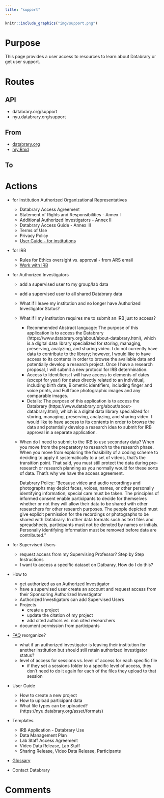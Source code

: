 ```yaml
---
title: "support"
---
```


```r
knitr::include_graphics("img/support.png")
```

# Purpose

This page provides a user access to resources to learn about Databrary or get user support.

# Routes

## API

- databrary.org/support
- nyu.databrary.org/support

## From

- [databrary.org](index.html)
- [my.Rmd](img/LandingLoggedIn.png)

## To

# Actions


- for Institution Authorized Organizational Representatives
  - Databrary Access Agreement
  - Statement of Rights and Responsibilities - Annex I
  - Additional Authorized Investigators - Annex II
  - Databrary Access Guide - Annex III
  - Terms of Use
  - Privacy Policy
  - [User Guide - for institutions](https://www.databrary.org/resources/guide/institutions.html)
  
- for IRB 
  - Rules for Ethics oversight vs. approval - from ARS email
  - [Work with IRB](https://www.databrary.org/resources/policies/work-with-irb.html)
  
- for Authorized Investigators
  - add a supervised user to my group/lab data
  - add a supervised user to all shared Databrary data
  - What if I leave my institution and no longer have Authorized Investigator Status?
  - What if I my institution requires me to submit an IRB just to access?  
      - Recommended Abstract language: The purpose of this application is to access the Databrary
(https://www.databrary.org/about/about-databrary.html), which is a digital data library specialized
for storing, managing, preserving, analyzing, and sharing video.
I do not currently have data to contribute to the library; however, I would like to have access to its
contents in order to browse the available data and potentially develop a research project. Once I have
a research proposal, I will submit a new protocol for IRB determination.  
    - Access to Identifiers:  I will have access to  elements of dates (except for year) for dates directly related to an individual, including birth date,  Biometric identifiers, including finger and voice prints, and
 Full face photographic images and any comparable images.  
    - Details: The purpose of this application is to access the Databrary
(https://www.databrary.org/about/about-databrary.html), which is a digital data library specialized
for storing, managing, preserving, analyzing, and sharing video. I would like to have access to its
contents in order to browse the data and potentially develop a research idea to submit for IRB
approval in a separate application.
  - When do I need to submit to the IRB to use secondary data? When you move from the preparatory to  research to the research phase. When you move from exploring the feasibility of a coding scheme to deciding to apply it systematically to a set of videos, that’s the transition point. That said, you must still protect the data during pre-research or research planning as you normally would for these sorts of data. That’s why we have the access agreement.
    
    Databrary Policy:  "Because video and audio recordings and photographs may depict faces, voices, names, or other
personally identifying information, special care must be taken. The principles of informed consent
enable participants to decide for themselves whether or not they will allow their data to be shared
with other researchers for other research purposes. The people depicted must give explicit
permission for the recordings or photographs to be shared with Databrary.
In other data formats such as text files and spreadsheets, participants must not be denoted by names
or initials. Personally identifying information must be removed before data are contributed."
 
  
- for Supervised Users
  - request access from my Supervising Professor? Step by Step Instructions
  - I want to access a specific dataset on Datbaray, How do I do this?
  
- How to
  - get authorized as an Authorized Investigator
  - have a supervised user create an account and request access from their Sponsoring Authorized Investigator
  - Authorized Investigators can add Supervised Users
  - Projects
      - create a project
      - update the citation of my project
      - add cited authors vs. non cited researchers
  - document permission from participants
  
- [FAQ](https://www.databrary.org/resources/faq.html) reorganize?
  - what if an authorized investigator is leaving their institution for another institution but should still retain authorized investigator status? 
  - level of access for sessions vs. level of access for each specific file
      -  if they set a sessions folder to a specific level of access, they don't need to do it again for each of the files they upload to that session
  
- User Guide
  - How to create a new project
  - How to upload participant data
  - What file types can be uploaded? (https://nyu.databrary.org/asset/formats)
 
- Templates
  - IRB Application - Databrary Use
  - Data Management Plan
  - Lab Staff Access Agreement
  - Video Data Release, Lab Staff
  - Sharing Release, Video Data Release, Participants
  
- [Glossary](https://docs.google.com/document/d/1pP7L-fp31S8s3uufObLT_Na57OMf0znO1ugGuVfNieM/edit#heading=h.757eov12hzcx)

- Contact Databrary


# Comments
